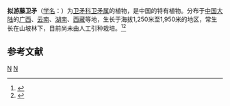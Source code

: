 {{Speciesbox 
| taxon = Euonymus vaganoides
| authority = [[诚静容|C. Y. Cheng]] ex [[马金双|J. S. Ma]]
}}
'''拟游藤卫矛'''（[[学名|学名]]：{{lang|la|''Euonymus vaganoides''}}）为[[卫矛科|卫矛科]][[卫矛属|卫矛属]]的植物，是中国的特有植物。分布于[[中国大陆|中国大陆]]的[[广西|广西]]、[[云南|云南]]、[[湖南|湖南]]、[[西藏|西藏]]等地，生长于海拔1,250米至1,950米的地区，常生长在山坡林下，目前尚未由人工引种栽培。<ref>{{cite web| url =http://www.bioinfo.cn/db05/KmzwSpecies.php?action=view&id=2347| title =拟游藤卫矛| work =《中国高等植物数据库全库》| publisher =中国科学院微生物研究所| author =昆明植物研究所| accessdate =2009-02-23| deadurl =yes| archiveurl =https://web.archive.org/web/20160305035244/http://www.bioinfo.cn/db05/KmzwSpecies.php?action=view&id=2347| archivedate =2016-03-05}}</ref><ref name="biods.2020161">{{cite journal |last1=Liu |first1=Cheng |last2=Ya |first2=Jidong |last3=Guo |first3=Yongjie |last4=Cai |first4=Jie |last5=Zhang |first5=Ting |title=Newly recorded species of seed plants from Xizang, China |journal=Biodiversity Science |date=2020-10-20 |volume=28 |issue=10 |pages=1238 |doi=10.17520/biods.2020161}}</ref>

==参考文献==
{{reflist}}

{{Taxonbar|from=Q11077441}}

[[Category:卫矛属|N]]
[[Category:中國特有植物|N]]